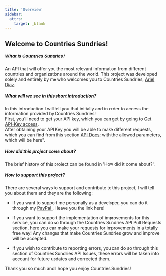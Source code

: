 ```yaml
---
title: 'Overview'
sidebar:
  attrs:
    target: _blank
---
```


## Welcome to Countries Sundries!

##### What is Countries Sundries?
An API that will offer you the most relevant information from different countries and organizations around the world. This project was developed solely and entirely by me who welcomes you to Countries Sundries, <a id="link" href="https://www.linkedin.com/in/ariel-britez-diaz-technical/" target="_blank" class="no-underline">Ariel Diaz</a>.

##### What will we see in this short introduction?
In this introduction I will tell you that initially and in order to access the information provided by Countries Sundries!\
First, you'll need to get your API key, which you can get by going to <a id="link" href="/docs/introduction/get-api-key/" class="no-underline">Get API-Key access</a>. \
After obtaining your API Key you will be able to make different requests, which you can find from this section <a id="link" href="/docs/api-docs/country" class="no-underline">API Docs</a>; with the allowed parameters, which will be here".

##### How did this project come about?
The brief history of this project can be found in <a id="link" href="/docs/project/history/" class="no-underline">'How did it come about?'</a>.

##### How to support this project?
There are several ways to support and contribute to this project, I will tell you about them and they are the following:
+ If you want to support me personally as a developer, you can do it through my <a id="link" href="https://www.paypal.com/paypalme/ArielBritezDiaz" target="_blank" class="no-underline">PayPal <span class="icon-[logos--paypal]"></span></a>, I leave you the link here!

+ If you want to support the implementation of improvements for this service, you can do so through the Countries Sundries API Pull Requests section, here you can make your requests for improvements in a totally free way! Any changes that make Countries Sundries grow and improve will be accepted.

+ If you wish to contribute to reporting errors, you can do so through this section of Countries Sundries API Issues, these errors will be taken into account for future updates and corrected them.

Thank you so much and I hope you enjoy Countries Sundries!